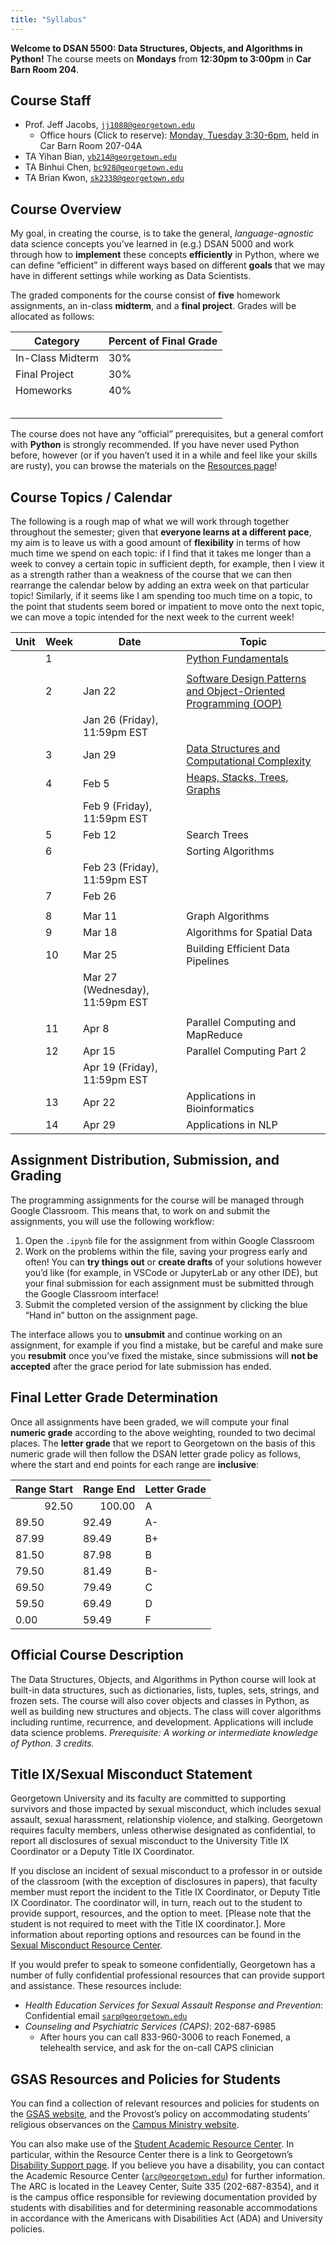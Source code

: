 ```yaml
---
title: "Syllabus"
---
```


**Welcome to DSAN 5500: Data Structures, Objects, and Algorithms in Python!** The course meets on **Mondays** from **12:30pm to 3:00pm** in **Car Barn Room 204**.

## Course Staff

* Prof. Jeff Jacobs, <a href='mailto:jj1088@georgetown.edu' target='_blank'>`jj1088@georgetown.edu`</a>
  * Office hours (Click to reserve): <a href='https://calendar.app.google/ENpvjNxd5WVm6Rvq6' target='_blank'>Monday, Tuesday 3:30-6pm</a>, held in Car Barn Room 207-04A
* TA Yihan Bian, <a href='mailto:yb214@georgetown.edu' target='_blank'>`yb214@georgetown.edu`</a>
* TA Binhui Chen, <a href='mailto:bc928@georgetown.edu' target='_blank'>`bc928@georgetown.edu`</a>
* TA Brian Kwon, <a href='mailto:sk2338@georgetown.edu' target='_blank'>`sk2338@georgetown.edu`</a>

## Course Overview

My goal, in creating the course, is to take the general, *language-agnostic* data science concepts you've learned in (e.g.) DSAN 5000 and work through how to **implement** these concepts **efficiently** in Python, where we can define "efficient" in different ways based on different **goals** that we may have in different settings while working as Data Scientists.

The graded components for the course consist of **five** homework assignments, an in-class **midterm**, and a **final project**. Grades will be allocated as follows:

```{=html}
<table>
<thead>
<tr>
    <th>Category</th>
    <th>Percent of Final Grade</th>
</tr>
</thead>
<tbody>
<tr>
    <td>In-Class Midterm</td>
    <td>30%</td>
</tr>
<tr>
    <td>Final Project</td>
    <td>30%</td>
</tr>
<tr>
    <td>Homeworks</td>
    <td>40%</td>
</tr>
<tr>
    <td><span data-qmd="<i class='bi bi-arrow-return-right pe-1'></i>**HW1**: Python Fundamentals"></span></td>
    <td><span data-qmd="<i class='bi bi-arrow-return-right pe-1'></i>8%"></span></td>
</tr>
<tr>
    <td><span data-qmd="<i class='bi bi-arrow-return-right pe-1'></i>**HW2**: Data Structures"></span></td>
    <td><span data-qmd="<i class='bi bi-arrow-return-right pe-1'></i>8%"></span></td>
</tr>
<tr>
    <td><span data-qmd="<i class='bi bi-arrow-return-right pe-1'></i>**HW3**: Basic Algorithms"></span></td>
    <td><span data-qmd="<i class='bi bi-arrow-return-right pe-1'></i>8%"></span></td>
</tr>
<tr>
    <td><span data-qmd="<i class='bi bi-arrow-return-right pe-1'></i>**HW4**: Advanced Algorithms"></span></td>
    <td><span data-qmd="<i class='bi bi-arrow-return-right pe-1'></i>8%"></span></td>
</tr>
<tr>
    <td><span data-qmd="<i class='bi bi-arrow-return-right pe-1'></i>**HW5**: Parallel Computing"></span></td>
    <td><span data-qmd="<i class='bi bi-arrow-return-right pe-1'></i>8%"></span></td>
</tr>
</tbody>
</table>
```

The course does not have any "official" prerequisites, but a general comfort with **Python** is strongly recommended. If you have never used Python before, however (or if you haven't used it in a while and feel like your skills are rusty), you can browse the materials on the <a href='./resources.html' target='_blank'>Resources page</a>!

## Course Topics / Calendar

The following is a rough map of what we will work through together throughout the semester; given that **everyone learns at a different pace**, my aim is to leave us with a good amount of **flexibility** in terms of how much time we spend on each topic: if I find that it takes me longer than a week to convey a certain topic in sufficient depth, for example, then I view it as a strength rather than a weakness of the course that we can then rearrange the calendar below by adding an extra week on that particular topic! Similarly, if it seems like I am spending too much time on a topic, to the point that students seem bored or impatient to move onto the next topic, we can move a topic intended for the next week to the current week!

```{=html}
<table class='sticky-table'>
<thead>
<tr class='sticky-head'>
    <th>Unit</th>
    <th>Week</th>
    <th>Date</th>
    <th>Topic</th>
</tr>
</thead>
<tbody>
<tr>
    <td><span data-qmd="**Unit 1**: Python Fundamentals"></span></td>
    <td>1</td>
    <td><span data-qmd="Jan 10 (**Wednesday**)"></span></td>
    <td><a href='./w01/' target='_blank'>Python Fundamentals</a></td>
</tr>
<tr>
    <td></td>
    <td></td>
    <td><span data-qmd="*Jan 15*"></span></td>
    <td><span data-qmd="*No Class (Martin Luther King, Jr. Day)*"></span></td>
</tr>
<tr>
    <td></td>
    <td>2</td>
    <td>Jan 22</td>
    <td><a href='./w02/' target='_blank'>Software Design Patterns and Object-Oriented Programming (OOP)</a></td>
</tr>
<tr>
    <td></td>
    <td></td>
    <td>Jan 26 (Friday), 11:59pm EST</td>
    <td><span data-qmd="**HW1 (Python Fundamentals) Due**"></span></td>
</tr>

<!-- Data structures -->

<tr class='new-unit'>
    <td><span data-qmd="**Unit 2**: Data Structures"></span></td>
    <td>3</td>
    <td>Jan 29</td>
    <td><a href='./w03/' target='_blank'>Data Structures and Computational Complexity</a></td>
</tr>
<tr>
    <td></td>
    <td>4</td>
    <td>Feb 5</td>
    <td><a href='./w04/' target='_blank'>Heaps, Stacks, Trees, Graphs</a></td>
</tr>
<tr>
    <td></td>
    <td></td>
    <td>Feb 9 (Friday), 11:59pm EST</td>
    <td><span data-qmd="**HW2 (Data Structures) Due**"></span></td>
</tr>

<!-- Basic Algorithms -->

<tr class='new-unit'>
    <td><span data-qmd="**Unit 3**: Basic Algorithms"></span></td>
    <td>5</td>
    <td>Feb 12</td>
    <td>Search Trees</td>
</tr>
<tr>
    <td></td>
    <td>6</td>
    <td><span data-qmd="Feb 20 (**Tuesday**)"></span></td>
    <td>Sorting Algorithms</td>
</tr>
<tr>
    <td></td>
    <td></td>
    <td>Feb 23 (Friday), 11:59pm EST</td>
    <td><span data-qmd="**HW3 (Basic Algorithms) Due**"></span></td>
</tr>

<!-- Midterm -->

<tr class='new-unit'>
    <td><span data-qmd="**Midterm**"></span></td>
    <td>7</td>
    <td>Feb 26</td>
    <td><span data-qmd="**In-Class Midterm**"></span></td>
</tr>
<tr>
    <td></td>
    <td></td>
    <td><span data-qmd="*Mar 4*"></span></td>
    <td><span data-qmd="*No Class (Spring Break)*"></span></td>
</tr>

<!-- Advanced Algorithms -->

<tr class='new-unit'>
    <td><span data-qmd="**Unit 4**: Advanced Algorithms"></span></td>
    <td>8</td>
    <td>Mar 11</td>
    <td>Graph Algorithms</td>
</tr>

<tr>
    <td></td>
    <td>9</td>
    <td>Mar 18</td>
    <td>Algorithms for Spatial Data</td>
</tr>
<tr>
    <td></td>
    <td>10</td>
    <td>Mar 25</td>
    <td>Building Efficient Data Pipelines</td>
</tr>
<tr>
    <td></td>
    <td></td>
    <td>Mar 27 (Wednesday), 11:59pm EST</td>
    <td><span data-qmd="**HW4 (Advanced Algorithms) Due**"></span></td>
</tr>
<tr>
    <td></td>
    <td></td>
    <td><span data-qmd="*Apr 1*"></span></td>
    <td><span data-qmd="*No Class (Easter Break)*"></span></td>
</tr>
<tr class='new-unit'>
    <td><span data-qmd="**Unit 5**: Parallel Computing"></span></td>
    <td>11</td>
    <td>Apr 8</td>
    <td>Parallel Computing and MapReduce</td>
</tr>
<tr>
    <td></td>
    <td>12</td>
    <td>Apr 15</td>
    <td>Parallel Computing Part 2</td>
</tr>
<tr>
    <td></td>
    <td></td>
    <td>Apr 19 (Friday), 11:59pm EST</td>
    <td><span data-qmd="**HW5 (Parallel Computing) Due**"></span></td>
</tr>

<!-- Advanced Topics and Applications -->

<tr class='new-unit'>
    <td><span data-qmd="**Unit 6**: Advanced Topics and Applications"></span></td>
    <td>13</td>
    <td>Apr 22</td>
    <td>Applications in Bioinformatics</td>
</tr>
<tr>
    <td></td>
    <td>14</td>
    <td>Apr 29</td>
    <td>Applications in NLP</td>
</tr>
</tbody>
</table>
```

## Assignment Distribution, Submission, and Grading

The programming assignments for the course will be managed through Google Classroom. This means that, to work on and submit the assignments, you will use the following workflow:

1. Open the `.ipynb` file for the assignment from within Google Classroom
2. Work on the problems within the file, saving your progress early and often! You can **try things out** or **create drafts** of your solutions however you'd like (for example, in VSCode or JupyterLab or any other IDE), but your final submission for each assignment must be submitted through the Google Classroom interface!
3. Submit the completed version of the assignment by clicking the blue "Hand in" button on the assignment page.

The interface allows you to **unsubmit** and continue working on an assignment, for example if you find a mistake, but be careful and make sure you **resubmit** once you've fixed the mistake, since submissions will **not be accepted** after the grace period for late submission has ended.

## Final Letter Grade Determination

Once all assignments have been graded, we will compute your final **numeric grade** according to the above weighting, rounded to two decimal places. The **letter grade** that we report to Georgetown on the basis of this numeric grade will then follow the DSAN letter grade policy as follows, where the start and end points for each range are **inclusive**:

```{=html}
<table>
<thead>
<tr>
    <th align="right">Range Start</th>
    <th align="right">Range End</th>
    <th align="left">Letter Grade</th>
</tr>
</thead>
<tbody>
<tr>
    <td align="right">92.50</td>
    <td align="right">100.00</td>
    <td align="left">A</td>
</tr>
<tr>
    <td>89.50</td>
    <td>92.49</td>
    <td>A-</td>
</tr>
<tr>
    <td>87.99</td>
    <td>89.49</td>
    <td>B+</td>
</tr>
<tr>
    <td>81.50</td>
    <td>87.98</td>
    <td>B</td>
</tr>
<tr>
    <td>79.50</td>
    <td>81.49</td>
    <td>B-</td>
</tr>
<tr>
    <td>69.50</td>
    <td>79.49</td>
    <td>C</td>
</tr>
<tr>
    <td>59.50</td>
    <td>69.49</td>
    <td>D</td>
</tr>
<tr>
    <td>0.00</td>
    <td>59.49</td>
    <td>F</td>
</tr>
</tbody>
</table>
```

## Official Course Description

The Data Structures, Objects, and Algorithms in Python course will look at built-in data structures, such as dictionaries, lists, tuples, sets, strings, and frozen sets. The course will also cover objects and classes in Python, as well as building new structures and objects. The class will cover algorithms including runtime, recurrence, and development. Applications will include data science problems. *Prerequisite: A working or intermediate knowledge of Python. 3 credits.*

## Title IX/Sexual Misconduct Statement

Georgetown University and its faculty are committed to supporting survivors and those impacted by sexual misconduct, which includes sexual assault, sexual harassment, relationship violence, and stalking. Georgetown requires faculty members, unless otherwise designated as confidential, to report all disclosures of sexual misconduct to the University Title IX Coordinator or a Deputy Title IX Coordinator.

If you disclose an incident of sexual misconduct to a professor in or outside of the classroom (with the exception of disclosures in papers), that faculty member must report the incident to the Title IX Coordinator, or Deputy Title IX Coordinator. The coordinator will, in turn, reach out to the student to provide support, resources, and the option to meet. [Please note that the student is not required to meet with the Title IX coordinator.]. More information about reporting options and resources can be found in the <a href='https://sexualassault.georgetown.edu/get-help/resourcecenter/#' target='_blank'>Sexual Misconduct Resource Center</a>.

If you would prefer to speak to someone confidentially, Georgetown has a number of fully confidential professional resources that can provide support and assistance. These resources include:

* *Health Education Services for Sexual Assault Response and Prevention*: Confidential email <a href='mailto:sarp@georgetown.edu' target='_blank'>`sarp@georgetown.edu`</a>
* *Counseling and Psychiatric Services (CAPS)*: 202-687-6985
  * After hours you can call 833-960-3006 to reach Fonemed, a telehealth service, and ask for the on-call CAPS clinician

## GSAS Resources and Policies for Students

You can find a collection of relevant resources and policies for students on the <a href='https://grad.georgetown.edu/academics/current-students/' target='_blank'>GSAS website</a>, and the Provost's policy on accommodating students' religious observances on the <a href='https://campusministry.georgetown.edu/faith-traditions/religious_holy_days/#' target='_blank'>Campus Ministry website</a>.

You can also make use of the <a href='http://academicsupport.georgetown.edu/' target='_blank'>Student Academic Resource Center</a>. In particular, within the Resource Center there is a link to Georgetown's <a href='http://academicsupport.georgetown.edu/disability/' target='_blank'>Disability Support page</a>. If you believe you have a disability, you can contact the Academic Resource Center (<a href='mailto:arc@georgetown.edu' target='_blank'>`arc@georgetown.edu`</a>) for further information. The ARC is located in the Leavey Center, Suite 335 (202-687-8354), and it is the campus office responsible for reviewing documentation provided by students with disabilities and for determining reasonable accommodations in accordance with the Americans with Disabilities Act (ADA) and University policies.
